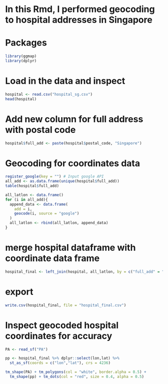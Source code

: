 # In this Rmd, I performed geocoding to hospital addresses in Singapore

# Packages
```r
library(ggmap)
library(dplyr)
```

# Load in the data and inspect
```r
hospital <- read.csv("hospital_sg.csv")
head(hospital)
```

# Add new column for full address with postal code
```r
hospital$full_add <- paste(hospital$postal_code, "Singapore")
```

# Geocoding for coordinates data
```r
register_google(key = "") # Input google API
all_add <- as.data.frame(unique(hospital$full_add))
table(hospital$full_add)
```

```r
all_latlon <- data.frame()
for (i in all_add){
  append_data <- data.frame(
    add = i,
    geocode(i, source = "google")
  )
  all_latlon <- rbind(all_latlon, append_data)
}

```

# merge hospital dataframe with coordinate data frame 
```r
hospital_final <- left_join(hospital, all_latlon, by = c("full_add" = "add"))
```


# export
```r
write.csv(hospital_final, file = "hospital_final.csv")
```


# Inspect geocoded hospital coordinates for accuracy
```r
PA <- read_sf("PA")
```

```r
pp <- hospital_final %>% dplyr::select(lon,lat) %>%
  st_as_sf(coords = c("lon","lat"), crs = 4236)

tm_shape(PA) + tm_polygons(col = "white", border.alpha = 0.5) +
  tm_shape(pp) + tm_dots(col = "red", size = 0.4, alpha = 0.5)
```




